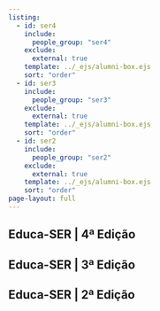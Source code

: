 ```yaml
---
listing:
  - id: ser4
    include: 
      people_group: "ser4"
    exclude:
      external: true
    template: ../_ejs/alumni-box.ejs
    sort: "order"
  - id: ser3
    include: 
      people_group: "ser3"
    exclude:
      external: true
    template: ../_ejs/alumni-box.ejs
    sort: "order"
  - id: ser2
    include: 
      people_group: "ser2"
    exclude:
      external: true
    template: ../_ejs/alumni-box.ejs
    sort: "order"
page-layout: full
---
```


<h2>Educa-SER | 4ª Edição</h2>

::: {#ser4}
:::

<h2>Educa-SER | 3ª Edição</h2>

::: {#ser3}
:::

<h2>Educa-SER | 2ª Edição</h2>

::: {#ser2}
:::

